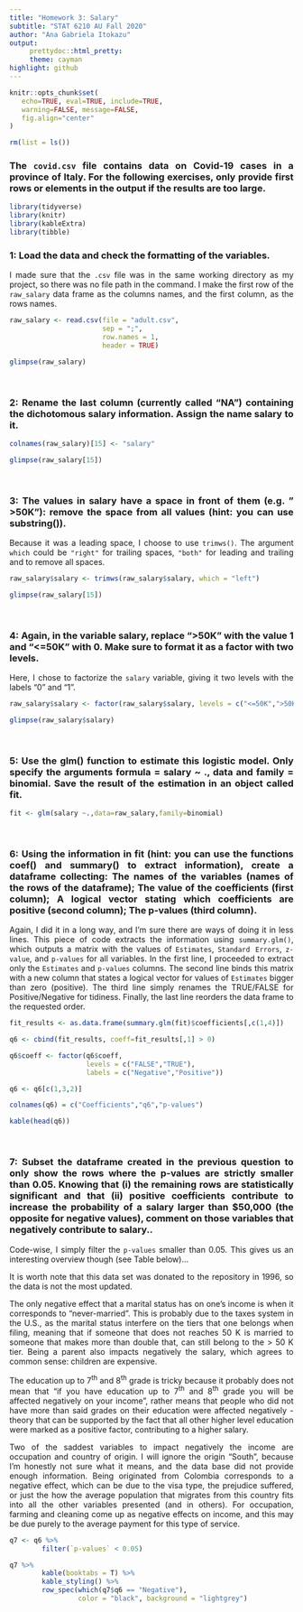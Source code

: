 ```yaml
---
title: "Homework 3: Salary"
subtitle: "STAT 6210 AU Fall 2020"
author: "Ana Gabriela Itokazu"
output:
     prettydoc::html_pretty:
     theme: cayman
highlight: github
---
```


```r
knitr::opts_chunk$set(
   echo=TRUE, eval=TRUE, include=TRUE,
   warning=FALSE, message=FALSE,
   fig.align="center"
)
```

```r
rm(list = ls())
```

<div style="text-align: justify">

### The `covid.csv` file contains data on Covid-19 cases in a province of Italy. For the following exercises, only provide first rows or elements in the output if the results are too large.

</div>

```r
library(tidyverse)
library(knitr)
library(kableExtra)
library(tibble)
```

<div style="text-align: justify">

### 1: Load the data and check the formatting of the variables.

I made sure that the `.csv` file was in the same working directory as my project, so there was no file path in the command. I make the first row of the `raw_salary` data frame as the columns names, and the first column, as the rows names.

</div>

```r

raw_salary <- read.csv(file = "adult.csv",
                       sep = ";",
                       row.names = 1,
                       header = TRUE)

```

```r

glimpse(raw_salary)

```
\

<div style="text-align: justify">

### 2: Rename the last column (currently called “NA”) containing the dichotomous salary information. Assign the name salary to it.

</div>

```r

colnames(raw_salary)[15] <- "salary"

```

```r

glimpse(raw_salary[15])

```
<div style="text-align: justify">
\

### 3: The values in salary have a space in front of them (e.g. " >50K"): remove the space from all values (hint: you can use substring()).

Because it was a leading space, I choose to use `trimws()`. The argument `which` could be `"right"` for trailing spaces, `"both"` for leading and trailing and to remove all spaces.

</div>

```r

raw_salary$salary <- trimws(raw_salary$salary, which = "left")

```

```r

glimpse(raw_salary[15])

```
\

<div style="text-align: justify">

### 4: Again, in the variable salary, replace “>50K” with the value 1 and “<=50K” with 0. Make sure to format it as a factor with two levels.

Here, I chose to factorize the `salary` variable, giving it two levels with the labels "0" and "1".

</div>

```r

raw_salary$salary <- factor(raw_salary$salary, levels = c("<=50K",">50K"), labels = c(0,1))

```

```r

glimpse(raw_salary$salary)

```
\

<div style="text-align: justify">

### 5: Use the glm() function to estimate this logistic model. Only specify the arguments formula = salary ~ ., data and family = binomial. Save the result of the estimation in an object called fit.

</div>

```r

fit <- glm(salary ~.,data=raw_salary,family=binomial)

```
\

<div style="text-align: justify">

### 6: Using the information in fit (hint: you can use the functions coef() and summary() to extract information), create a dataframe collecting: The names of the variables (names of the rows of the dataframe); The value of the coefficients (first column); A logical vector stating which coefficients are positive (second column); The p-values (third column).

Again, I did it in a long way, and I'm sure there are ways of doing it in less lines. This piece of code extracts the information using `summary.glm()`, which outputs a matrix with the values of `Estimates`, `Standard Errors`, `z-value`, and `p-values` for all variables. In the first line, I proceeded to extract only the `Estimates` and `p-values` columns. The second line binds this matrix with a new column that states a logical vector for values of `Estimates` bigger than zero (positive). The third line simply renames the TRUE/FALSE for Positive/Negative for tidiness. Finally, the last line reorders the data frame to the requested order.

</div>

```r

fit_results <- as.data.frame(summary.glm(fit)$coefficients[,c(1,4)])

q6 <- cbind(fit_results, coeff=fit_results[,1] > 0)

q6$coeff <- factor(q6$coeff,
                   levels = c("FALSE","TRUE"),
                   labels = c("Negative","Positive"))

q6 <- q6[c(1,3,2)]

```

```r

colnames(q6) = c("Coefficients","q6","p-values")

kable(head(q6))

```
\

<div style="text-align: justify">

### 7: Subset the dataframe created in the previous question to only show the rows where the p-values are strictly smaller than 0.05. Knowing that (i) the remaining rows are statistically significant and that (ii) positive coefficients contribute to increase the probability of a salary larger than $50,000 (the opposite for negative values), comment on those variables that negatively contribute to salary..

Code-wise, I simply filter the `p-values` smaller than 0.05. This gives us an interesting overview though (see Table below)...

It is worth note that this data set was donated to the repository in 1996, so the data is not the most updated.

The only negative effect that a marital status has on one's income is when it corresponds to "never-married". This is probably due to the taxes system in the U.S., as the marital status interfere on the tiers that one belongs when filing, meaning that if someone that does not reaches 50 K is married to someone that makes more than double that, can still belong to the > 50 K tier. Being a parent also impacts negatively the salary, which agrees to common sense: children are expensive.

The education up to 7<sup>th</sup> and 8<sup>th</sup> grade is tricky because it probably does not mean that "if you have education up to 7<sup>th</sup> and 8<sup>th</sup> grade you will be affected negatively on your income", rather means that people who did not have more than said grades on their education were affected negatively - theory that can be supported by the fact that all other higher level education were marked as a positive factor, contributing to a higher salary.

Two of the saddest variables to impact negatively the income are occupation and country of origin. I will ignore the origin "South", because I'm honestly not sure what it means, and the data base did not provide enough information. Being originated from Colombia corresponds to a negative effect, which can be due to the visa type, the prejudice suffered, or just the how the average population that migrates from this country fits into all the other variables presented (and in others). For occupation, farming and cleaning come up as negative effects on income, and this may be due purely to the average payment for this type of service.

</div>

```r

q7 <- q6 %>%
        filter(`p-values` < 0.05)

```

```r

q7 %>%
        kable(booktabs = T) %>%
        kable_styling() %>%
        row_spec(which(q7$q6 == "Negative"),
                 color = "black", background = "lightgrey")

```


